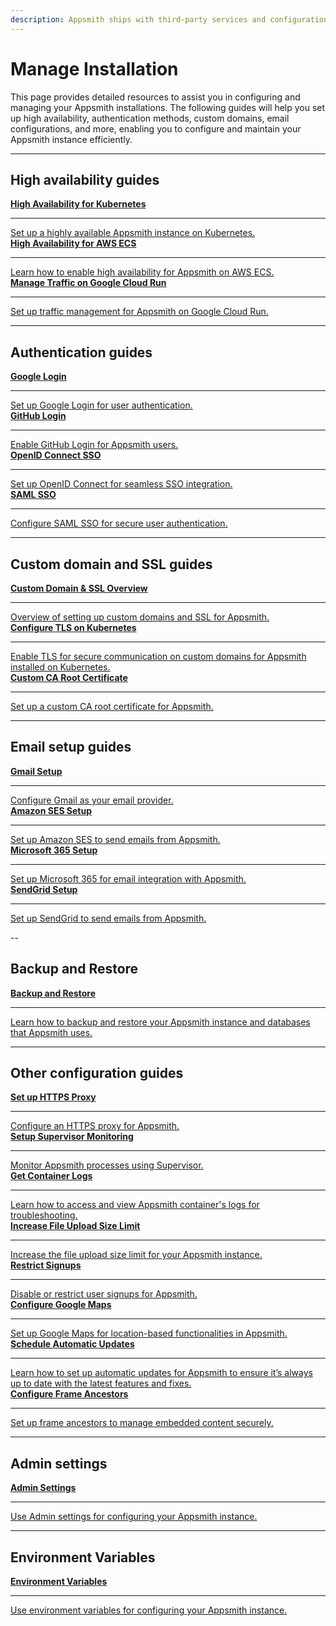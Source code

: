 ```yaml
---
description: Appsmith ships with third-party services and configurations that enhance the app-building experience. This page provides comprehensive guides to set up authentication, custom domains, email configurations, and more.
---
```

# Manage Installation  

This page provides detailed resources to assist you in configuring and managing your Appsmith installations. The following guides will help you set up high availability, authentication methods, custom domains, email configurations, and more, enabling you to configure and maintain your Appsmith instance efficiently.

---

## High availability guides  

<div className="containerGridSampleApp">

   <!-- First Row -->
   <a className="containerAnchor" href="/getting-started/setup/installation-guides/kubernetes/configure-high-availability">
       <div className="containerColumnSampleApp columnGrid column-one">
           <div className="containerHead">
               <div className="containerHeading">
                   <strong>High Availability for Kubernetes</strong>
               </div>
           </div>
           <hr className="gradient-hr" />
           <div className="containerDescription">Set up a highly available Appsmith instance on Kubernetes.</div>
       </div>
   </a>

   <a className="containerAnchor" href="/getting-started/setup/installation-guides/aws-ecs/set-up-high-availability">
       <div className="containerColumnSampleApp columnGrid column-two">
           <div className="containerHead">
               <div className="containerHeading">
                   <strong>High Availability for AWS ECS</strong>
               </div>
           </div>
           <hr className="gradient-hr" />
           <div className="containerDescription">Learn how to enable high availability for Appsmith on AWS ECS.</div>
       </div>
   </a>
</div>

<div className="containerGridSampleApp">

   <!-- Second Row -->
   <a className="containerAnchor" href="/getting-started/setup/installation-guides/google-cloud-run/manage-traffic">
       <div className="containerColumnSampleApp columnGrid column-one">
           <div className="containerHead">
               <div className="containerHeading">
                   <strong>Manage Traffic on Google Cloud Run</strong>
               </div>
           </div>
           <hr className="gradient-hr" />
           <div className="containerDescription">Set up traffic management for Appsmith on Google Cloud Run.</div>
       </div>
   </a>
</div>

---

## Authentication guides  

<div className="containerGridSampleApp">

   <!-- First Row -->
   <a className="containerAnchor" href="/getting-started/setup/instance-configuration/authentication/google-login">
       <div className="containerColumnSampleApp columnGrid column-one">
           <div className="containerHead">
               <div className="containerHeading">
                   <strong>Google Login</strong>
               </div>
           </div>
           <hr className="gradient-hr" />
           <div className="containerDescription">Set up Google Login for user authentication.</div>
       </div>
   </a>

   <a className="containerAnchor" href="/getting-started/setup/instance-configuration/authentication/github-login">
       <div className="containerColumnSampleApp columnGrid column-two">
           <div className="containerHead">
               <div className="containerHeading">
                   <strong>GitHub Login</strong>
               </div>
           </div>
           <hr className="gradient-hr" />
           <div className="containerDescription">Enable GitHub Login for Appsmith users.</div>
       </div>
   </a>
</div>

<div className="containerGridSampleApp">

   <!-- Second Row -->
   <a className="containerAnchor" href="/getting-started/setup/instance-configuration/authentication/openid-connect-oidc">
       <div className="containerColumnSampleApp columnGrid column-one">
           <div className="containerHead">
               <div className="containerHeading">
                   <strong>OpenID Connect SSO</strong>
               </div>
           </div>
           <hr className="gradient-hr" />
           <div className="containerDescription">Set up OpenID Connect for seamless SSO integration.</div>
       </div>
   </a>

   <a className="containerAnchor" href="/getting-started/setup/instance-configuration/authentication/saml-sso">
       <div className="containerColumnSampleApp columnGrid column-three">
           <div className="containerHead">
               <div className="containerHeading">
                   <strong>SAML SSO</strong>
               </div>
           </div>
           <hr className="gradient-hr" />
           <div className="containerDescription">Configure SAML SSO for secure user authentication.</div>
       </div>
   </a>

</div>

---

## Custom domain and SSL guides  

<div className="containerGridSampleApp">

   <!-- First Row -->
   <a className="containerAnchor" href="/getting-started/setup/instance-configuration/custom-domain">
       <div className="containerColumnSampleApp columnGrid column-one">
           <div className="containerHead">
               <div className="containerHeading">
                   <strong>Custom Domain & SSL Overview</strong>
               </div>
           </div>
           <hr className="gradient-hr" />
           <div className="containerDescription">Overview of setting up custom domains and SSL for Appsmith.</div>
       </div>
   </a>

   <a className="containerAnchor" href="/getting-started/setup/instance-configuration/custom-domain/configure-tls">
       <div className="containerColumnSampleApp columnGrid column-two">
           <div className="containerHead">
               <div className="containerHeading">
                   <strong>Configure TLS on Kubernetes</strong>
               </div>
           </div>
           <hr className="gradient-hr" />
           <div className="containerDescription">Enable TLS for secure communication on custom domains for Appsmith installed on Kubernetes.</div>
       </div>
   </a>

   <a className="containerAnchor" href="/getting-started/setup/instance-configuration/custom-domain/custom-ca-root-certificate">
       <div className="containerColumnSampleApp columnGrid column-three">
           <div className="containerHead">
               <div className="containerHeading">
                   <strong>Custom CA Root Certificate</strong>
               </div>
           </div>
           <hr className="gradient-hr" />
           <div className="containerDescription">Set up a custom CA root certificate for Appsmith.</div>
       </div>
   </a>

</div>

---

## Email setup guides  

<div className="containerGridSampleApp">
   <a className="containerAnchor" href="/getting-started/setup/instance-configuration/email/gmail">
       <div className="containerColumnSampleApp columnGrid column-one">
           <div className="containerHead">
               <div className="containerHeading">
                   <strong>Gmail Setup</strong>
               </div>
           </div>
           <hr className="gradient-hr" />
           <div className="containerDescription">Configure Gmail as your email provider.</div>
       </div>
   </a>
<a className="containerAnchor" href="/getting-started/setup/instance-configuration/email/amazon-ses">
       <div className="containerColumnSampleApp columnGrid column-two">
           <div className="containerHead">
               <div className="containerHeading">
                   <strong>Amazon SES Setup</strong>
               </div>
           </div>
           <hr className="gradient-hr" />
           <div className="containerDescription">Set up Amazon SES to send emails from Appsmith.</div>
       </div>
   </a>
</div>

<div className="containerGridSampleApp">
    
   <!-- Second Row -->
   <a className="containerAnchor" href="/getting-started/setup/instance-configuration/email/microsoft-365">
       <div className="containerColumnSampleApp columnGrid column-one">
           <div className="containerHead">
               <div className="containerHeading">
                   <strong>Microsoft 365 Setup</strong>
               </div>
           </div>
           <hr className="gradient-hr" />
           <div className="containerDescription">Set up Microsoft 365 for email integration with Appsmith.</div>
       </div>
   </a>

   <a className="containerAnchor" href="/getting-started/setup/instance-configuration/email/sendgrid">
       <div className="containerColumnSampleApp columnGrid column-two">
           <div className="containerHead">
               <div className="containerHeading">
                   <strong>SendGrid Setup</strong>
               </div>
           </div>
           <hr className="gradient-hr" />
           <div className="containerDescription">Set up SendGrid to send emails from Appsmith.</div>
       </div>
   </a>
</div>

-- 

## Backup and Restore


<div className="containerGridSampleApp">

   <!-- First Row -->
   <a className="containerAnchor" href="/getting-started/setup/instance-management/appsmithctl">
      <div className="containerColumnSampleApp columnGrid column-one">
          <div className="containerHead">
              <div className="containerHeading">
                  <strong>Backup and Restore</strong>
              </div>
          </div>
          <hr className="gradient-hr" />
          <div className="containerDescription">Learn how to backup and restore your Appsmith instance and databases that Appsmith uses.</div>
      </div>
   </a>
</div>

---

## Other configuration guides  

<div className="containerGridSampleApp">

   <!-- First Row -->
   <a className="containerAnchor" href="/getting-started/setup/instance-configuration/http-proxy">
      <div className="containerColumnSampleApp columnGrid column-one">
          <div className="containerHead">
              <div className="containerHeading">
                  <strong>Set up HTTPS Proxy</strong>
              </div>
          </div>
          <hr className="gradient-hr" />
          <div className="containerDescription">Configure an HTTPS proxy for Appsmith.</div>
      </div>
   </a>

   <a className="containerAnchor" href="/getting-started/setup/instance-management/supervisor">
      <div className="containerColumnSampleApp columnGrid column-two">
          <div className="containerHead">
              <div className="containerHeading">
                  <strong>Setup Supervisor Monitoring</strong>
              </div>
          </div>
          <hr className="gradient-hr" />
          <div className="containerDescription">Monitor Appsmith processes using Supervisor.</div>
      </div>
   </a>

   <a className="containerAnchor" href="/getting-started/setup/instance-management/how-to-get-container-logs">
      <div className="containerColumnSampleApp columnGrid column-three">
          <div className="containerHead">
              <div className="containerHeading">
                  <strong>Get Container Logs</strong>
              </div>
          </div>
          <hr className="gradient-hr" />
          <div className="containerDescription">Learn how to access and view Appsmith container's logs for troubleshooting.</div>
      </div>
   </a>

</div>

<div className="containerGridSampleApp">

   <!-- Second Row -->
   <a className="containerAnchor" href="/getting-started/setup/instance-configuration/file-size-limit">
      <div className="containerColumnSampleApp columnGrid column-one">
          <div className="containerHead">
              <div className="containerHeading">
                  <strong>Increase File Upload Size Limit</strong>
              </div>
          </div>
          <hr className="gradient-hr" />
          <div className="containerDescription">Increase the file upload size limit for your Appsmith instance.</div>
      </div>
   </a>

   <a className="containerAnchor" href="/getting-started/setup/instance-configuration/disable-user-signup">
      <div className="containerColumnSampleApp columnGrid column-two">
          <div className="containerHead">
              <div className="containerHeading">
                  <strong>Restrict Signups</strong>
              </div>
          </div>
          <hr className="gradient-hr" />
          <div className="containerDescription">Disable or restrict user signups for Appsmith.</div>
      </div>
   </a>

   <a className="containerAnchor" href="/getting-started/setup/instance-configuration/google-maps">
      <div className="containerColumnSampleApp columnGrid column-three">
          <div className="containerHead">
              <div className="containerHeading">
                  <strong>Configure Google Maps</strong>
              </div>
          </div>
          <hr className="gradient-hr" />
          <div className="containerDescription">Set up Google Maps for location-based functionalities in Appsmith.</div>
      </div>
   </a>

</div>

<div className="containerGridSampleApp">

   <!-- Third Row -->
   <a className="containerAnchor" href="/getting-started/setup/instance-management/maintenance-window">
      <div className="containerColumnSampleApp columnGrid column-one">
          <div className="containerHead">
              <div className="containerHeading">
                  <strong>Schedule Automatic Updates</strong>
              </div>
          </div>
          <hr className="gradient-hr" />
          <div className="containerDescription">Learn how to set up automatic updates for Appsmith to ensure it’s always up to date with the latest features and fixes.</div>
      </div>
   </a>

   <a className="containerAnchor" href="/getting-started/setup/instance-configuration/frame-ancestors">
      <div className="containerColumnSampleApp columnGrid column-two">
          <div className="containerHead">
              <div className="containerHeading">
                  <strong>Configure Frame Ancestors</strong>
              </div>
          </div>
          <hr className="gradient-hr" />
          <div className="containerDescription">Set up frame ancestors to manage embedded content securely.</div>
      </div>
   </a>

   <div className="columnGrid column-three" style={{margin: "10px"}}></div>

</div>

---

## Admin settings  

<div className="containerGridSampleApp">

   <!-- First Row -->
   <a className="containerAnchor" href="/getting-started/setup/instance-configuration/admin-settings">
      <div className="containerColumnSampleApp columnGrid column-one">
          <div className="containerHead">
              <div className="containerHeading">
                  <strong>Admin Settings</strong>
              </div>
          </div>
          <hr className="gradient-hr" />
          <div className="containerDescription">Use Admin settings for configuring your Appsmith instance.</div>
      </div>
   </a>

   <div className="columnGrid column-two" style={{margin: "10px"}}></div>

   <div className="columnGrid column-three" style={{margin: "10px"}}></div>

</div>

---

## Environment Variables  

<div className="containerGridSampleApp">

   <!-- First Row -->
   <a className="containerAnchor" href="/getting-started/setup/environment-variables">
      <div className="containerColumnSampleApp columnGrid column-one">
          <div className="containerHead">
              <div className="containerHeading">
                  <strong>Environment Variables</strong>
              </div>
          </div>
          <hr className="gradient-hr" />
          <div className="containerDescription">Use environment variables for configuring your Appsmith instance.</div>
      </div>
   </a>

   <div className="columnGrid column-two" style={{margin: "10px"}}></div>

   <div className="columnGrid column-three" style={{margin: "10px"}}></div>

</div>